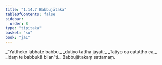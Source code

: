 ```yaml
---
title: "1.14.7 Babbujātaka"
tableOfContents: false
sidebar:
  order: 8
type: "tipitaka"
basket: "su"
book: "ja1"
---
```



<DynamicBreadcrumb />

<Division number="137" book="ja1" bookNo="22" page="32">

<Paragraph number="303" type="verses" book="ja1">
_“Yattheko labhate babbu,_  
_dutiyo tattha jāyati;_  
_Tatiyo ca catuttho ca,_  
_idaṃ te babbukā bilan”ti._  


</Paragraph>
</Division>

<Paragraph number="304" type="center" book="ja1">
Babbujātakaṃ sattamaṃ.
</Paragraph>